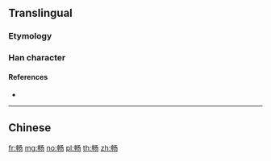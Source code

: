 {{character info/new}}
{{also|暢}}
==Translingual==

===Etymology===
{{Han simp|暢|f=昜|t=𠃓}}

===Han character===
{{Han char|rn=102|rad=田|as=03|sn=8|four=|canj=LLNSH|ids=⿰申𠃓}}

====References====
* {{Han ref|kx=0760.031|hdz=42531.030|uh=7545|ud=30021}}

----

==Chinese==
{{zh-see|暢}}

[[fr:畅]]
[[mg:畅]]
[[no:畅]]
[[pl:畅]]
[[th:畅]]
[[zh:畅]]